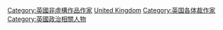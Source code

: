 [[Category:英國非虛構作品作家|Category:英國非虛構作品作家]]
[[Category:各國政治作家|United Kingdom]]
[[Category:英国各体裁作家|Category:英国各体裁作家]]
[[Category:英國政治相關人物|Category:英國政治相關人物]]